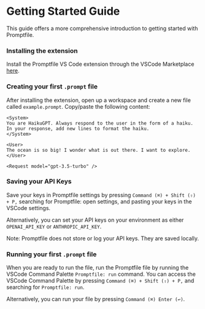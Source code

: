 
# Getting Started Guide

This guide offers a more comprehensive introduction to getting started with Promptfile.

<Steps>

### **Installing the extension**

Install the Promptfile VS Code extension through the VSCode Marketplace [here](https://marketplace.visualstudio.com/items?itemName=foundation.vscode-prompt).

### **Creating your first `.prompt` file**

After installing the extension, open up a workspace and create a new file called `example.prompt`. Copy/paste the following content:

```prompt copy filename="example.prompt"
<System>
You are HaikuGPT. Always respond to the user in the form of a haiku. In your response, add new lines to format the haiku.
</System>

<User>
The ocean is so big! I wonder what is out there. I want to explore.
</User>

<Request model="gpt-3.5-turbo" />
```

### **Saving your API Keys**

Save your keys in Promptfile settings by pressing `Command (⌘) + Shift (⇧) + P,` searching for Promptfile: open settings, and pasting your keys in the VSCode settings.

Alternatively, you can set your API keys on your environment as either `OPENAI_API_KEY` or `ANTHROPIC_API_KEY`.

<Callout type="info">Note: Promptfile does not store or log your API keys. They are saved locally. </Callout>

### **Running your first `.prompt` file**

When you are ready to run the file, run the Promptfile file by running the VSCode Command Palette `Promptfile: run` command. You can access the VSCode Command Palette by pressing `Command (⌘) + Shift (⇧) + P,` and searching for `Promptfile: run`.

Alternatively, you can run your file by pressing `Command (⌘) Enter (↩)`.

<br />

</Steps>
